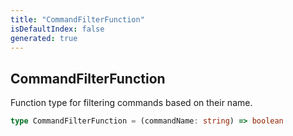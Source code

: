 ```yaml
---
title: "CommandFilterFunction"
isDefaultIndex: false
generated: true
---
```



<!-- This file was generated from the CommandKit source. Do not modify. Instead, re-run the "docgen" script -->


## CommandFilterFunction

<GenerationInfo sourceFile="packages/ai/src/types.ts" sourceLine="16" packageName="@commandkit/ai" />

Function type for filtering commands based on their name.

```ts title="Signature"
type CommandFilterFunction = (commandName: string) => boolean
```
